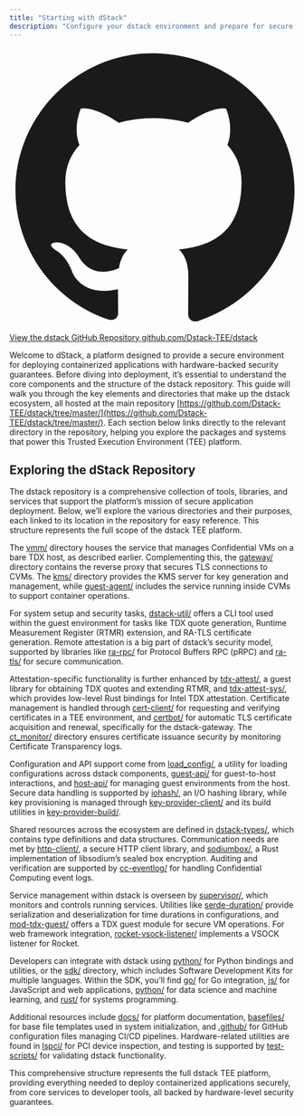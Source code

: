 ```yaml
---
title: "Starting with dStack"
description: "Configure your dstack environment and prepare for secure application deployment"
---
```


<div className="my-6">
  <a
    href="https://github.com/Dstack-TEE/dstack"
    target="_blank"
    rel="noopener noreferrer"
    className="block bg-gray-100 border border-gray-300 rounded-lg p-4 text-center hover:bg-blue-50 transition"
    style={{ textDecoration: 'none' }}
  >
    <span className="text-lg font-semibold text-blue-700 flex items-center justify-center gap-2">
      <svg xmlns="http://www.w3.org/2000/svg" className="inline-block h-5 w-5 text-blue-500" fill="currentColor" viewBox="0 0 24 24"><path d="M12 .5C5.73.5.5 5.73.5 12c0 5.08 3.29 9.39 7.86 10.91.58.11.79-.25.79-.56 0-.28-.01-1.02-.02-2-3.2.7-3.88-1.54-3.88-1.54-.53-1.34-1.3-1.7-1.3-1.7-1.06-.72.08-.71.08-.71 1.17.08 1.79 1.2 1.79 1.2 1.04 1.78 2.73 1.27 3.4.97.11-.75.41-1.27.74-1.56-2.56-.29-5.26-1.28-5.26-5.7 0-1.26.45-2.29 1.19-3.1-.12-.29-.52-1.46.11-3.05 0 0 .98-.31 3.2 1.18a11.1 11.1 0 0 1 2.92-.39c.99.01 1.99.13 2.92.39 2.22-1.49 3.2-1.18 3.2-1.18.63 1.59.23 2.76.11 3.05.74.81 1.19 1.84 1.19 3.1 0 4.43-2.7 5.41-5.27 5.7.42.36.79 1.09.79 2.2 0 1.59-.01 2.87-.01 3.26 0 .31.21.68.8.56C20.71 21.39 24 17.08 24 12c0-6.27-5.23-11.5-12-11.5z"/></svg>
      View the dstack GitHub Repository
    </span>
    <span className="text-sm text-gray-600 block mt-1">github.com/Dstack-TEE/dstack</span>
  </a>
</div>

Welcome to dStack, a platform designed to provide a secure environment for deploying containerized applications with hardware-backed security guarantees. Before diving into deployment, it’s essential to understand the core components and the structure of the dstack repository. This guide will walk you through the key elements and directories that make up the dstack ecosystem, all hosted at the main repository [https://github.com/Dstack-TEE/dstack/tree/master/](https://github.com/Dstack-TEE/dstack/tree/master/). Each section below links directly to the relevant directory in the repository, helping you explore the packages and systems that power this Trusted Execution Environment (TEE) platform.


## Exploring the dStack Repository

The dstack repository is a comprehensive collection of tools, libraries, and services that support the platform’s mission of secure application deployment. Below, we’ll explore the various directories and their purposes, each linked to its location in the repository for easy reference. This structure represents the full scope of the dstack TEE platform.

The [vmm/](https://github.com/Dstack-TEE/dstack/tree/master/vmm) directory houses the service that manages Confidential VMs on a bare TDX host, as described earlier. Complementing this, the [gateway/](https://github.com/Dstack-TEE/dstack/tree/master/gateway) directory contains the reverse proxy that secures TLS connections to CVMs. The [kms/](https://github.com/Dstack-TEE/dstack/tree/master/kms) directory provides the KMS server for key generation and management, while [guest-agent/](https://github.com/Dstack-TEE/dstack/tree/master/guest-agent) includes the service running inside CVMs to support container operations.

For system setup and security tasks, [dstack-util/](https://github.com/Dstack-TEE/dstack/tree/master/dstack-util) offers a CLI tool used within the guest environment for tasks like TDX quote generation, Runtime Measurement Register (RTMR) extension, and RA-TLS certificate generation. Remote attestation is a big part of dstack’s security model, supported by libraries like [ra-rpc/](https://github.com/Dstack-TEE/dstack/tree/master/ra-rpc) for Protocol Buffers RPC (pRPC) and [ra-tls/](https://github.com/Dstack-TEE/dstack/tree/master/ra-tls) for secure communication.

Attestation-specific functionality is further enhanced by [tdx-attest/](https://github.com/Dstack-TEE/dstack/tree/master/tdx-attest), a guest library for obtaining TDX quotes and extending RTMR, and [tdx-attest-sys/](https://github.com/Dstack-TEE/dstack/tree/master/tdx-attest-sys), which provides low-level Rust bindings for Intel TDX attestation. Certificate management is handled through [cert-client/](https://github.com/Dstack-TEE/dstack/tree/master/cert-client) for requesting and verifying certificates in a TEE environment, and [certbot/](https://github.com/Dstack-TEE/dstack/tree/master/certbot) for automatic TLS certificate acquisition and renewal, specifically for the dstack-gateway. The [ct_monitor/](https://github.com/Dstack-TEE/dstack/tree/master/ct_monitor) directory ensures certificate issuance security by monitoring Certificate Transparency logs.

Configuration and API support come from [load_config/](https://github.com/Dstack-TEE/dstack/tree/master/load_config), a utility for loading configurations across dstack components, [guest-api/](https://github.com/Dstack-TEE/dstack/tree/master/guest-api) for guest-to-host interactions, and [host-api/](https://github.com/Dstack-TEE/dstack/tree/master/host-api) for managing guest environments from the host. Secure data handling is supported by [iohash/](https://github.com/Dstack-TEE/dstack/tree/master/iohash), an I/O hashing library, while key provisioning is managed through [key-provider-client/](https://github.com/Dstack-TEE/dstack/tree/master/key-provider-client) and its build utilities in [key-provider-build/](https://github.com/Dstack-TEE/dstack/tree/master/key-provider-build).

Shared resources across the ecosystem are defined in [dstack-types/](https://github.com/Dstack-TEE/dstack/tree/master/dstack-types), which contains type definitions and data structures. Communication needs are met by [http-client/](https://github.com/Dstack-TEE/dstack/tree/master/http-client), a secure HTTP client library, and [sodiumbox/](https://github.com/Dstack-TEE/dstack/tree/master/sodiumbox), a Rust implementation of libsodium’s sealed box encryption. Auditing and verification are supported by [cc-eventlog/](https://github.com/Dstack-TEE/dstack/tree/master/cc-eventlog) for handling Confidential Computing event logs.

Service management within dstack is overseen by [supervisor/](https://github.com/Dstack-TEE/dstack/tree/master/supervisor), which monitors and controls running services. Utilities like [serde-duration/](https://github.com/Dstack-TEE/dstack/tree/master/serde-duration) provide serialization and deserialization for time durations in configurations, and [mod-tdx-guest/](https://github.com/Dstack-TEE/dstack/tree/master/mod-tdx-guest) offers a TDX guest module for secure VM operations. For web framework integration, [rocket-vsock-listener/](https://github.com/Dstack-TEE/dstack/tree/master/rocket-vsock-listener) implements a VSOCK listener for Rocket.

Developers can integrate with dstack using [python/](https://github.com/Dstack-TEE/dstack/tree/master/python) for Python bindings and utilities, or the [sdk/](https://github.com/Dstack-TEE/dstack/tree/master/sdk) directory, which includes Software Development Kits for multiple languages. Within the SDK, you’ll find [go/](https://github.com/Dstack-TEE/dstack/tree/master/sdk/go) for Go integration, [js/](https://github.com/Dstack-TEE/dstack/tree/master/sdk/js) for JavaScript and web applications, [python/](https://github.com/Dstack-TEE/dstack/tree/master/sdk/python) for data science and machine learning, and [rust/](https://github.com/Dstack-TEE/dstack/tree/master/sdk/rust) for systems programming.

Additional resources include [docs/](https://github.com/Dstack-TEE/dstack/tree/master/docs) for platform documentation, [basefiles/](https://github.com/Dstack-TEE/dstack/tree/master/basefiles) for base file templates used in system initialization, and [.github/](https://github.com/Dstack-TEE/dstack/tree/master/.github) for GitHub configuration files managing CI/CD pipelines. Hardware-related utilities are found in [lspci/](https://github.com/Dstack-TEE/dstack/tree/master/lspci) for PCI device inspection, and testing is supported by [test-scripts/](https://github.com/Dstack-TEE/dstack/tree/master/test-scripts) for validating dstack functionality.

This comprehensive structure represents the full dstack TEE platform, providing everything needed to deploy containerized applications securely, from core services to developer tools, all backed by hardware-level security guarantees.